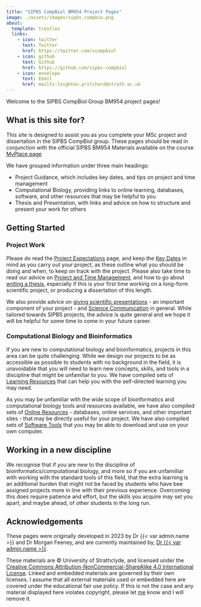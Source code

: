 ```yaml
---
title: "SIPBS CompBiol BM954 Project Pages"
image: ./assets/images/sipbs_compbio.png
about:
  template: trestles
  links:
    - icon: twitter
      text: Twitter
      href: https://twitter.com/scompbiol
    - icon: github
      text: Github
      href: https://github.com/sipbs-compbiol
    - icon: envelope
      text: Email
      href: mailto:leighton.pritchard@strath.ac.uk
---
```


Welcome to the SIPBS CompBiol Group BM954 project pages!

## What is this site for?

This site is designed to assist you as you complete your MSc project and dissertation in the SIPBS CompBiol group. These pages should be read in conjunction with the official SIPBS BM954 Materials available on the course [MyPlace page]({{< var myplace.link >}})

We have grouped information under three main headings: 

- Project Guidance, which includes key dates, and tips on project and time management
- Computational Biology, providing links to online learning, databases, software, and other resources that may be helpful to you
- Thesis and Presentation, with links and advice on how to structure and present your work for others

## Getting Started

### Project Work

Please do read the [Project Expectations](expectations.qmd) page, and keep the [Key Dates](calendar.qmd) in mind as you carry out your project, as these outline what you should be doing and when, to keep on track with the project. Please also take time to read our advice on [Project and Time Management](time_management.qmd), and how to go about [writing a thesis](thesis.qmd), especially if this is your first time working on a long-form scientific project, or producing a dissertation of this length.

We also provide advice on [giving scientific presentations](presentation.qmd) - an important component of your project - and [Science Communication](scicomm.qmd) in general. While tailored towards SIPBS projects, the advice is quite general and we hope it will be helpful for some time to come in your future career.

### Computational Biology and Bioinformatics

If you are new to computational biology and bioinformatics, projects in this area can be quite challenging. While we design our projects to be as accessible as possible to students with no background in the field, it is unavoidable that you will need to learn new concepts, skills, and tools in a discipline that might be unfamiliar to you. We have compiled sets of [Learning Resources](learning_resources.qmd) that can help you with the self-directed learning you may need.

As you may be unfamiliar with the wide scope of bioinformatics and computational biology tools and resources available, we have also compiled sets of [Online Resources](online_resources.qmd) - databases, online services, and other important sites - that may be directly useful for your project. We have also compiled sets of [Software Tools](software.qmd) that you may be able to download and use on your own computer.

::: { .callout-warning }
## Working in a new discipline

We recognise that if you are new to the discipline of bioinformatics/computational biology, and more so if you are unfamiiliar with working with the standard tools of this field, that the extra learning is an additional burden that might not be faced by students who have bee assigned projects more in line with their previous experience. Overcoming this does require patience and effort, but the skills you acquire may set you apart, and maybe ahead, of other students in the long run.
:::

## Acknowledgements

These pages were originally developed in 2023 by Dr {{< var admin.name >}} and Dr Morgan Feeney, and are currently maintained by, [Dr {{< var admin.name >}}](%7B%7B%3C%20var%20admin.homepage%20%3E%7D%7D).

These materials are © University of Strathclyde, and licensed under the [Creative Commons Attribution-NonCommercial-ShareAlike 4.0 International License](https://creativecommons.org/licenses/by-nc-sa/4.0/). Linked and embedded materials are governed by their own licenses. I assume that all external materials used or embedded here are covered under the educational fair use policy. If this is not the case and any material displayed here violates copyright, please let [me](%7B%7B%3C%20var%20admin.email%20%3E%7D%7D) know and I will remove it.